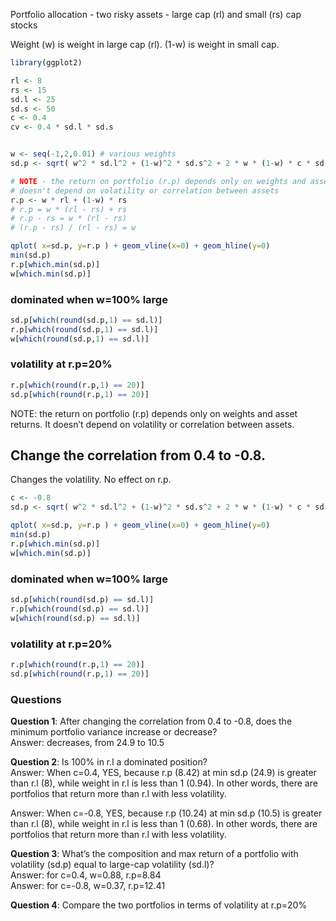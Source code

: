 


Portfolio allocation - two risky assets - large cap (rl) and small (rs) cap stocks

Weight (w) is weight in large cap (rl).  (1-w) is weight in small cap.

```r
library(ggplot2)

rl <- 8
rs <- 15
sd.l <- 25
sd.s <- 50
c <- 0.4
cv <- 0.4 * sd.l * sd.s


w <- seq(-1,2,0.01) # various weights
sd.p <- sqrt( w^2 * sd.l^2 + (1-w)^2 * sd.s^2 + 2 * w * (1-w) * c * sd.l * sd.s )

# NOTE - the return on portfolio (r.p) depends only on weights and asset returns.
# doesn't depend on volatility or correlation between assets
r.p <- w * rl + (1-w) * rs
# r.p = w * (rl - rs) + rs
# r.p - rs = w * (rl - rs)
# (r.p - rs) / (rl - rs) = w

qplot( x=sd.p, y=r.p ) + geom_vline(x=0) + geom_hline(y=0)
min(sd.p)
r.p[which.min(sd.p)]
w[which.min(sd.p)]

```

### dominated when w=100% large 

```r
sd.p[which(round(sd.p,1) == sd.l)]
r.p[which(round(sd.p,1) == sd.l)]
w[which(round(sd.p,1) == sd.l)]
```

### volatility at r.p=20% 

```r
r.p[which(round(r.p,1) == 20)]
sd.p[which(round(r.p,1) == 20)]

```

NOTE: the return on portfolio (r.p) depends only on weights and asset returns.
It doesn't depend on volatility or correlation between assets.

## Change the correlation from 0.4 to -0.8.  

Changes the volatility.  No effect on r.p.


```r
c <- -0.8
sd.p <- sqrt( w^2 * sd.l^2 + (1-w)^2 * sd.s^2 + 2 * w * (1-w) * c * sd.l * sd.s )

qplot( x=sd.p, y=r.p ) + geom_vline(x=0) + geom_hline(y=0)
min(sd.p)
r.p[which.min(sd.p)]
w[which.min(sd.p)]
```

### dominated when w=100% large 
```r
sd.p[which(round(sd.p) == sd.l)]
r.p[which(round(sd.p) == sd.l)]
w[which(round(sd.p) == sd.l)]
```

### volatility at r.p=20% 
```r
r.p[which(round(r.p,1) == 20)]
sd.p[which(round(r.p,1) == 20)]
```


### Questions

**Question 1**: After changing the correlation from 0.4 to -0.8, does the minimum portfolio variance increase or decrease?   
Answer: decreases, from 24.9 to 10.5

**Question 2**: Is 100% in r.l a dominated position?   
Answer: When c=0.4, YES, because r.p (8.42) at min sd.p (24.9) is greater than r.l (8), while weight in r.l is less than 1 (0.94).  In other words,
there are portfolios that return more than r.l with less volatility.   

Answer: When c=-0.8, YES, because r.p (10.24) at min sd.p (10.5) is greater than r.l (8), while weight in r.l is less than 1 (0.68).  In other words,
there are portfolios that return more than r.l with less volatility.

**Question 3**: What's the composition and max return of a portfolio with volatility (sd.p) equal to large-cap volatility (sd.l)?  
Answer: for c=0.4, w=0.88, r.p=8.84  
Answer: for c=-0.8, w=0.37, r.p=12.41


**Question 4**: Compare the two portfolios in terms of volatility at r.p=20%


